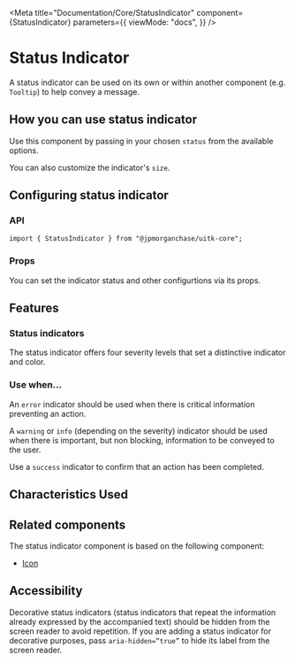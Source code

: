 
<Meta
  title="Documentation/Core/StatusIndicator"
  component={StatusIndicator}
  parameters={{
    viewMode: "docs",
  }}
/>

# Status Indicator

A status indicator can be used on its own or within another component (e.g. `Tooltip`) to help convey a message.

<Canvas>
  <Story id="core-statusindicator--default-status-indicator" />
</Canvas>

## How you can use status indicator

Use this component by passing in your chosen `status` from the available options.

You can also customize the indicator's `size`.

## Configuring status indicator

### API

```
import { StatusIndicator } from "@jpmorganchase/uitk-core";
```

### Props

You can set the indicator status and other configurtions via its props.

<ArgsTable of={StatusIndicator} />

## Features

### Status indicators

The status indicator offers four severity levels that set a distinctive indicator and color.

<Canvas>
  <Story id="core-statusindicator--all-status-indicators" />
</Canvas>

### Use when...

An `error` indicator should be used when there is critical information preventing an action.

A `warning` or `info` (depending on the severity) indicator should be used when there is important, but non blocking, information to be conveyed to the user.

Use a `success` indicator to confirm that an action has been completed.

## Characteristics Used

<CharacteristicUsage of={StatusIndicator} />

## Related components

The status indicator component is based on the following component:

- [Icon](?path=/story/documentation-styles-and-theming-foundations-iconography--page)

## Accessibility

Decorative status indicators (status indicators that repeat the information already expressed by the accompanied text) should be hidden from the screen reader to avoid repetition.
If you are adding a status indicator for decorative purposes, pass `aria-hidden=”true”` to hide its label from the screen reader.

<HelpAndSupport />
